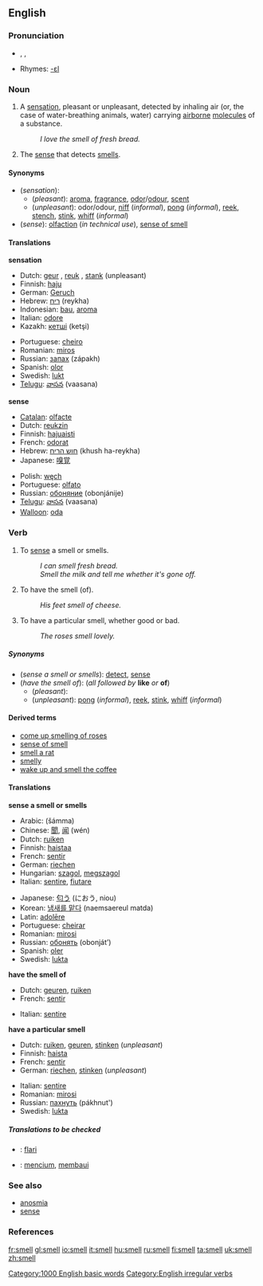 ==English==

===Pronunciation===
*{{AHD|smĕl}}, {{IPA|/smɛl/}}, {{SAMPA|/smEl/}}
*Rhymes: [[Rhymes:English:-ɛl|-ɛl]]

===Noun===
{{en-noun|s|-}}

# A [[sensation]], pleasant or unpleasant, detected by inhaling air (or, the case of water-breathing animals, water) carrying [[airborne]] [[molecule]]s of a substance.
#: ''I love the smell of fresh bread.''
# {{physiology}} The [[sense]] that detects [[smell]]s.

====Synonyms====
*(''sensation''):
**(''pleasant''): [[aroma]], [[fragrance]], [[odor]]/[[odour]], [[scent]]
**(''unpleasant''): odor/odour, [[niff]] (''informal''), [[pong]] (''informal''), [[reek]], [[stench]], [[stink]], [[whiff]] (''informal'')
*(''sense''): [[olfaction]] (''in technical use''), [[sense of smell]]

====Translations====
'''sensation'''
{{top}}
*Dutch: [[geur]] {{m}}, [[reuk]] {{m}}, [[stank]] {{m}} (unpleasant)
*Finnish: [[haju]]
*German: [[Geruch]] {{m}}
*Hebrew: [[ריח]] (reykha) {{m}}
*Indonesian: [[bau]], [[aroma]]
*Italian: [[odore#Italian|odore]]
*Kazakh: [[кетшi]] (ketşi)
{{mid}}
*Portuguese: [[cheiro]] {{m}}
*Romanian: [[miros]] {{n}}
*Russian: [[запах]] (zápakh) {{m}}
*Spanish: [[olor]] {{m}}
*Swedish: [[lukt]] {{c}}
*[[Telugu]]: [[వాసన]] (vaasana)
{{bottom}}

'''sense'''
{{top}}
*[[Catalan]]: [[olfacte]]
*Dutch: [[reukzin]] {{m}}
*Finnish: [[hajuaisti]]
*French: [[odorat]] {{m}}
*Hebrew: [[חוש הריח]] (khush ha-reykha) {{m}}
*Japanese: [[嗅覚]]
{{mid}}
*Polish: [[węch]]
*Portuguese: [[olfato]] {{m}}
*Russian: [[обоняние]] (obonjánije) {{n}}
*[[Telugu]]: [[వాసన]] (vaasana)
*[[Walloon]]: [[oda#Walloon|oda]]
{{bottom}}

===Verb===
{{en-verb|smells|smelling|'''[[smelled]]''' ''or'' '''[[smelt]]'''}}

# {{transitive}} To [[sense]] a smell or smells.
#: ''I can smell fresh bread.''
#: ''Smell the milk and tell me whether it's gone off.''
# {{cattag|transitive|followed by '''like''' ''or'' '''of'''}} To have the smell (of).
#: ''His feet smell of cheese.''
# {{intransitive}} To have a particular smell, whether good or bad.
#: ''The roses smell lovely.''

=====Synonyms=====
*(''sense a smell or smells''): [[detect]], [[sense]]
*(''have the smell of''): (''all followed by'' '''like''' ''or'' '''of''')
**(''pleasant''):
**(''unpleasant''): [[pong]] (''informal''), [[reek]], [[stink]], [[whiff]] (''informal'')

====Derived terms====
*[[come up smelling of roses]]
*[[sense of smell]]
*[[smell a rat]]
*[[smelly]]
*[[wake up and smell the coffee]]

====Translations====
'''sense a smell or smells'''
{{top}}
*Arabic: {{ARchar|[[شم]]}} (šámma)
*Chinese: [[聞]], [[闻]] (wén)
*Dutch: [[ruiken]]
*Finnish: [[haistaa]]
*French: [[sentir]]
*German: [[riechen]]
*Hungarian: [[szagol]], [[megszagol]]
*Italian: [[sentire]], [[fiutare]]
{{mid}}
*Japanese: [[匂う]] (におう, niou)
*Korean: [[냄새를 맡다]] (naemsaereul matda)
*Latin: [[adolēre]]
*Portuguese: [[cheirar]]
*Romanian: [[mirosi]]
*Russian: [[обонять]] (obonját’)
*Spanish: [[oler]]
*Swedish: [[lukta]]
{{bottom}}

'''have the smell of'''
{{top}}
*Dutch: [[geuren]], [[ruiken]]
*French: [[sentir]]
{{mid}}
*Italian: [[sentire]]
{{bottom}}

'''have a particular smell'''
{{top}}
*Dutch: [[ruiken]], [[geuren]], [[stinken]] (''unpleasant'')
*Finnish: [[haista]]
*French: [[sentir]]
*German: [[riechen]], [[stinken]] (''unpleasant'')
{{mid}}
*Italian: [[sentire]]
*Romanian: [[mirosi]]
*Russian: [[пахнуть]] (pákhnut')
*Swedish: [[lukta]]
{{bottom}}

=====Translations to be checked=====
{{checktrans}}

*{{ttbc|Esperanto}}: [[flari]]
*{{ttbc|Indonesian}}: [[cium|mencium]], [[bau|membaui]]

===See also===
*[[anosmia]]
*[[sense]]

===References===
{{R:Century 1911}}
{{R:Webster 1913}}

[[Category:1000 English basic words]]
[[Category:English irregular verbs]]

[[fr:smell]]
[[gl:smell]]
[[io:smell]]
[[it:smell]]
[[hu:smell]]
[[ru:smell]]
[[fi:smell]]
[[ta:smell]]
[[uk:smell]]
[[zh:smell]]